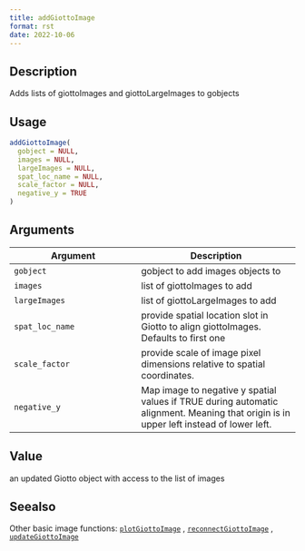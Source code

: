 ```yaml
--- 
title: addGiottoImage 
format: rst 
date: 2022-10-06 
--- 
```


## Description

Adds lists of giottoImages and giottoLargeImages to gobjects


## Usage

```r
addGiottoImage(
  gobject = NULL,
  images = NULL,
  largeImages = NULL,
  spat_loc_name = NULL,
  scale_factor = NULL,
  negative_y = TRUE
)
```


## Arguments

Argument      |Description
------------- |----------------
`gobject`     |     gobject to add images objects to
`images`     |     list of giottoImages to add
`largeImages`     |     list of giottoLargeImages to add
`spat_loc_name`     |     provide spatial location slot in Giotto to align giottoImages. Defaults to first one
`scale_factor`     |     provide scale of image pixel dimensions relative to spatial coordinates.
`negative_y`     |     Map image to negative y spatial values if TRUE during automatic alignment. Meaning that origin is in upper left instead of lower left.


## Value

an updated Giotto object with access to the list of images


## Seealso

Other basic image functions:
 [`plotGiottoImage`](#plotgiottoimage) ,
 [`reconnectGiottoImage`](#reconnectgiottoimage) ,
 [`updateGiottoImage`](#updategiottoimage)


